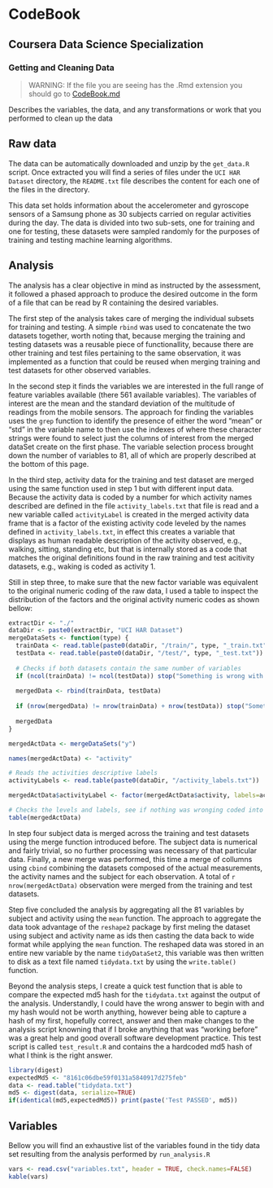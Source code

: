 # CodeBook
## Coursera Data Science Specialization
### Getting and Cleaning Data
> WARNING: If the file you are seeing has the .Rmd extension you should go to [CodeBook.md](https://github.com/hlm/DS03-ProgrammingAssignment1/blob/master/CodeBook.md)

Describes the variables, the data, and any transformations or work that you performed to clean up the data

## Raw data
The data can be automatically downloaded and unzip by the `get_data.R` script. Once extracted you will find 
a series of files under the `UCI HAR Dataset` directory, the `README.txt` file describes the content for each one
of the files in the directory.

This data set holds information about the accelerometer and gyroscope sensors of a Samsung phone as 30 subjects carried
on regular activities during the day. The data is divided into two sub-sets, one for training and one for testing, these
datasets were sampled randomly for the purposes of training and testing machine learning algorithms.

## Analysis
The analysis has a clear objective in mind as instructed by the assessment, it followed a phased approach to produce
the desired outcome in the form of a file that can be read by R containing the desired variables.

The first step of the analysis takes care of merging the individual subsets for training and testing. A simple
`rbind` was used to concatenate the two datasets together, worth noting that, because merging the training and
testing datasets was a reusable piece of functionallity, because there are other training and test files pertaining to
the same observation, it was implemented as a function that could be reused when merging training and test datasets
for other observed variables.

In the second step it finds the variables we are interested in the full range of feature variables available 
(there 561 available variables). The variables of interest are the mean and the standard deviation of the 
multitude of readings from the mobile sensors. The approach for finding the variables uses the `grep` function to 
identify the presence of either the word "mean" or "std" in the variable name to then use the indexes of where 
these character strings were found to select just the columns of interest from the merged dataSet create on the first phase.
The variable selection process brought down the number of variables to 81, all of which are properly described at the
bottom of this page.

In the third step, activity data for the training and test dataset are merged using the same function used in step 1 but with
different input data. Because the activity data is coded by a number for which activity names described are defined 
in the file `activity_labels.txt` that file is read and a new variable called `activityLabel` is created in the 
merged activity data frame that is a factor of the existing activity code leveled by the names defined in 
`activity_labels.txt`, in effect this creates a variable that displays as human readable description of the 
activity observed, e.g., walking, sitting, standing etc, but that is internally stored as a code that matches the 
original definitions found in the raw training and test acitivity datasets, e.g., waking is coded as activity 1.

Still in step three, to make sure that the new factor variable was equivalent to the original 
numeric coding of the raw data, I used a table to inspect the distribution of the factors and the original 
activity numeric codes as shown bellow:

```r
extractDir <- "./"
dataDir <- paste0(extractDir, "UCI HAR Dataset")
mergeDataSets <- function(type) {
  trainData <- read.table(paste0(dataDir, "/train/", type, "_train.txt"))
  testData <- read.table(paste0(dataDir, "/test/", type, "_test.txt"))
  
  # Checks if both datasets contain the same number of variables
  if (ncol(trainData) != ncol(testData)) stop("Something is wrong with the data")
  
  mergedData <- rbind(trainData, testData)
  
  if (nrow(mergedData) != nrow(trainData) + nrow(testData)) stop("Something is wrong with merge")
  
  mergedData
}
```

```r
mergedActData <- mergeDataSets("y")

names(mergedActData) <- "activity"

# Reads the activities descriptive labels
activityLabels <- read.table(paste0(dataDir, "/activity_labels.txt"))

mergedActData$activityLabel <- factor(mergedActData$activity, labels=activityLabels[,2])

# Checks the levels and labels, see if nothing was wronging coded into factors
table(mergedActData)
```

In step four subject data is merged across the training and test datasets using the merge function introduced before. The subject
data is numerical and fairly trivial, so no further processing was necessary of that particular data. Finally, a new merge was performed,
this time a merge of collumns using `cbind` combining the datasets composed of the actual measurements, the activity names and
the subject for each observation. A total of `r nrow(mergedActData)` observation were merged from the training and test datasets.

Step five concluded the analysis by aggregating all the 81 variables by subject and activity using the `mean` function. The approach
to aggregate the data took advantage of the `reshape2` package by first meling the dataset using subject and activity name as ids
then casting the data back to wide format while applying the `mean` function. The reshaped data was stored in an entire new variable
by the name `tidyDataSet2`, this variable was then written to disk as a text file named `tidydata.txt` by using the 
`write.table()` function.

Beyond the analysis steps, I create a quick test function that is able to compare the expected md5 hash for the `tidydata.txt` against
the output of the analysis. Understandly, I could have the wrong answer to begin with and my hash would not be worth anything, however
being able to capture a hash of my first, hopefully correct, answer and then make changes to the analysis script knowning that if I broke anything that was "working before" was a great help and good overall software development practice. This test script is 
called `test_result.R` and contains the a hardcoded md5 hash of what I think is the right answer.

```r
library(digest)
expectedMd5 <- "8161c06dbe59f0131a5840917d275feb"
data <- read.table("tidydata.txt")
md5 <- digest(data, serialize=TRUE)
if(identical(md5,expectedMd5)) print(paste('Test PASSED', md5))
```

## Variables
Bellow you will find an exhaustive list of the variables found in the tidy data set resulting from the analysis performed by `run_analysis.R`

```r
vars <- read.csv("variables.txt", header = TRUE, check.names=FALSE)
kable(vars)
```